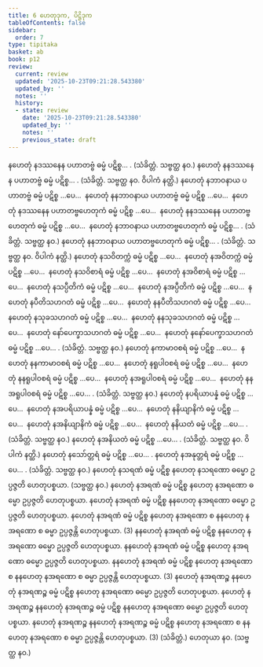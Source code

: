 ```yaml
---
title: 6 ဟေတုဒုက, ပိဋ္ဌိဒုက
tableOfContents: false
sidebar:
  order: 7
type: tipitaka
basket: ab
book: p12
review:
  current: review
  updated: '2025-10-23T09:21:28.543380'
  updated_by: ''
  notes: ''
  history:
  - state: review
    date: '2025-10-23T09:21:28.543380'
    updated_by: ''
    notes: ''
    previous_state: draft
---
```



<ReviewStatus review={frontmatter.review} showDetails={true} />

<HypothesisAnnotation frontmatter={frontmatter} />

<DynamicBreadcrumb />

<Division number="12" book="p12" e="ch" v="40" p="163">

<Paragraph number="65" book="p12">
နဟေတုံ နဒဿနေန ပဟာတဗ္ဗံ ဓမ္မံ ပဋိစ္စ… . (သံခိတ္တံ. သဗ္ဗတ္ထ နဝ.)
</Paragraph>

<Paragraph number="66" book="p12">
နဟေတုံ နနဒဿနေန ပဟာတဗ္ဗံ ဓမ္မံ ပဋိစ္စ… . (သံခိတ္တံ. သဗ္ဗတ္ထ နဝ. ဝိပါကံ နတ္ထိ.)
</Paragraph>

</Division>
<Division number="13" book="p12" e="ch" v="40" p="163">

<Paragraph number="67" book="p12">
နဟေတုံ နဘာဝနာယ ပဟာတဗ္ဗံ ဓမ္မံ ပဋိစ္စ …ပေ…  နဟေတုံ နနဘာဝနာယ ပဟာတဗ္ဗံ ဓမ္မံ ပဋိစ္စ …ပေ…  နဟေတုံ နဒဿနေန ပဟာတဗ္ဗဟေတုကံ ဓမ္မံ ပဋိစ္စ …ပေ…  နဟေတုံ နနဒဿနေန ပဟာတဗ္ဗဟေတုကံ ဓမ္မံ ပဋိစ္စ …ပေ…  နဟေတုံ နဘာဝနာယ ပဟာတဗ္ဗဟေတုကံ ဓမ္မံ ပဋိစ္စ… . (သံခိတ္တံ. သဗ္ဗတ္ထ နဝ.)
</Paragraph>

<Paragraph number="68" book="p12">
နဟေတုံ နနဘာဝနာယ ပဟာတဗ္ဗဟေတုကံ ဓမ္မံ ပဋိစ္စ… . (သံခိတ္တံ. သဗ္ဗတ္ထ နဝ. ဝိပါကံ နတ္ထိ.)
</Paragraph>

</Division>
<Division number="14" book="p12" e="ch" v="40" p="164">

<Paragraph number="69" book="p12">
နဟေတုံ နသဝိတက္ကံ ဓမ္မံ ပဋိစ္စ …ပေ…  နဟေတုံ နအဝိတက္ကံ ဓမ္မံ ပဋိစ္စ …ပေ…  နဟေတုံ နသဝိစာရံ ဓမ္မံ ပဋိစ္စ …ပေ…  နဟေတုံ နအဝိစာရံ ဓမ္မံ ပဋိစ္စ …ပေ…  နဟေတုံ နသပ္ပီတိကံ ဓမ္မံ ပဋိစ္စ …ပေ…  နဟေတုံ နအပ္ပီတိကံ ဓမ္မံ ပဋိစ္စ …ပေ…  နဟေတုံ နပီတိသဟဂတံ ဓမ္မံ ပဋိစ္စ …ပေ…  နဟေတုံ နနပီတိသဟဂတံ ဓမ္မံ ပဋိစ္စ …ပေ…  နဟေတုံ နသုခသဟဂတံ ဓမ္မံ ပဋိစ္စ …ပေ…  နဟေတုံ နနသုခသဟဂတံ ဓမ္မံ ပဋိစ္စ …ပေ…  နဟေတုံ နော်ပေက္ခာသဟဂတံ ဓမ္မံ ပဋိစ္စ …ပေ…  နဟေတုံ နနော်ပေက္ခာသဟဂတံ ဓမ္မံ ပဋိစ္စ …ပေ… . (သံခိတ္တံ. သဗ္ဗတ္ထ နဝ.)
</Paragraph>

</Division>
<Division number="15" book="p12" e="ch" v="40" p="164">

<Paragraph number="70" book="p12">
နဟေတုံ နကာမာဝစရံ ဓမ္မံ ပဋိစ္စ …ပေ…  နဟေတုံ နနကာမာဝစရံ ဓမ္မံ ပဋိစ္စ …ပေ…  နဟေတုံ နရူပါဝစရံ ဓမ္မံ ပဋိစ္စ …ပေ…  နဟေတုံ နနရူပါဝစရံ ဓမ္မံ ပဋိစ္စ …ပေ…  နဟေတုံ နအရူပါဝစရံ ဓမ္မံ ပဋိစ္စ …ပေ…  နဟေတုံ နနအရူပါဝစရံ ဓမ္မံ ပဋိစ္စ …ပေ… . (သံခိတ္တံ. သဗ္ဗတ္ထ နဝ.)
</Paragraph>

</Division>
<Division number="16" book="p12" e="ch" v="40" p="164">

<Paragraph number="71" book="p12">
နဟေတုံ နပရိယာပန္နံ ဓမ္မံ ပဋိစ္စ …ပေ…  နဟေတုံ နအပရိယာပန္နံ ဓမ္မံ ပဋိစ္စ …ပေ…  နဟေတုံ နနိယျာနိကံ ဓမ္မံ ပဋိစ္စ …ပေ…  နဟေတုံ နအနိယျာနိကံ ဓမ္မံ ပဋိစ္စ …ပေ…  နဟေတုံ နနိယတံ ဓမ္မံ ပဋိစ္စ …ပေ… . (သံခိတ္တံ. သဗ္ဗတ္ထ နဝ.)
</Paragraph>

<Paragraph number="72" book="p12">
နဟေတုံ နအနိယတံ ဓမ္မံ ပဋိစ္စ …ပေ… . (သံခိတ္တံ. သဗ္ဗတ္ထ နဝ. ဝိပါကံ နတ္ထိ.)
</Paragraph>

<Paragraph number="73" book="p12">
နဟေတုံ နသော်တ္တရံ ဓမ္မံ ပဋိစ္စ …ပေ… . နဟေတုံ နအနုတ္တရံ ဓမ္မံ ပဋိစ္စ …ပေ… . (သံခိတ္တံ. သဗ္ဗတ္ထ နဝ.)
</Paragraph>

</Division>
<Division number="17" book="p12" e="ch" v="40" p="164">

<Paragraph number="74" book="p12">
နဟေတုံ နသရဏံ ဓမ္မံ ပဋိစ္စ နဟေတု နသရဏော ဓမ္မော ဥပ္ပဇ္ဇတိ ဟေတုပစ္စယာ. (သဗ္ဗတ္ထ နဝ.)
</Paragraph>

<Paragraph number="75" book="p12">
နဟေတုံ နအရဏံ ဓမ္မံ ပဋိစ္စ နဟေတု နအရဏော ဓမ္မော ဥပ္ပဇ္ဇတိ ဟေတုပစ္စယာ. နဟေတုံ နအရဏံ ဓမ္မံ ပဋိစ္စ နနဟေတု နအရဏော ဓမ္မော ဥပ္ပဇ္ဇတိ ဟေတုပစ္စယာ. နဟေတုံ နအရဏံ ဓမ္မံ ပဋိစ္စ နဟေတု နအရဏော စ နနဟေတု နအရဏော စ ဓမ္မာ ဥပ္ပဇ္ဇန္တိ ဟေတုပစ္စယာ. (3)
</Paragraph>

<Paragraph number="76" book="p12">
နနဟေတုံ နအရဏံ ဓမ္မံ ပဋိစ္စ နနဟေတု နအရဏော ဓမ္မော ဥပ္ပဇ္ဇတိ ဟေတုပစ္စယာ. နနဟေတုံ နအရဏံ ဓမ္မံ ပဋိစ္စ နဟေတု နအရဏော ဓမ္မော ဥပ္ပဇ္ဇတိ ဟေတုပစ္စယာ. နနဟေတုံ နအရဏံ ဓမ္မံ ပဋိစ္စ နဟေတု နအရဏော စ နနဟေတု နအရဏော စ ဓမ္မာ ဥပ္ပဇ္ဇန္တိ ဟေတုပစ္စယာ. (3)
</Paragraph>

<Paragraph number="77" book="p12">
နဟေတုံ နအရဏဉ္စ နနဟေတုံ နအရဏဉ္စ ဓမ္မံ ပဋိစ္စ နဟေတု နအရဏော ဓမ္မော ဥပ္ပဇ္ဇတိ ဟေတုပစ္စယာ. နဟေတုံ နအရဏဉ္စ နနဟေတုံ နအရဏဉ္စ ဓမ္မံ ပဋိစ္စ နနဟေတု နအရဏော ဓမ္မော ဥပ္ပဇ္ဇတိ ဟေတုပစ္စယာ. နဟေတုံ နအရဏဉ္စ နနဟေတုံ နအရဏဉ္စ ဓမ္မံ ပဋိစ္စ နဟေတု နအရဏော စ နနဟေတု နအရဏော စ ဓမ္မာ ဥပ္ပဇ္ဇန္တိ ဟေတုပစ္စယာ. (3) (သံခိတ္တံ.)
</Paragraph>

<Paragraph number="78" book="p12">
ဟေတုယာ နဝ. (သဗ္ဗတ္ထ နဝ.)
</Paragraph>
</Division>